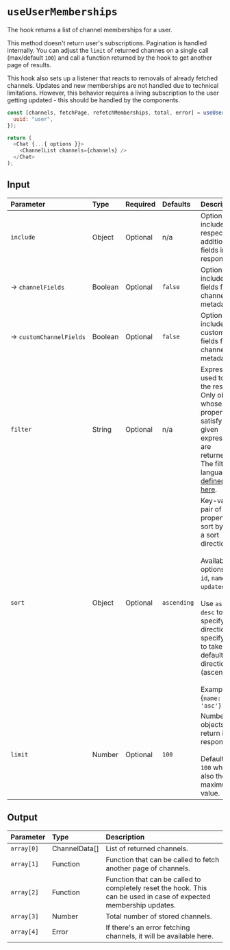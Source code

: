 
<Meta title="Custom Hooks/useUserMemberships" />

# `useUserMemberships`

The hook returns a list of channel memberships for a user.

This method doesn't return user's subscriptions. Pagination is handled internally. You can adjust
the `limit` of returned channes on a single call (max/default `100`) and call a function returned by
the hook to get another page of results.

This hook also sets up a listener that reacts to removals of already fetched channels. Updates and
new memberships are not handled due to technical limitations. However, this behavior requires a
living subscription to the user getting updated - this should be handled by the components.

```js
const [channels, fetchPage, refetchMemberships, total, error] = useUserMemberships({
  uuid: "user",
});

return (
  <Chat {...{ options }}>
    <ChannelList channels={channels} />
  </Chat>
);
```

## Input

| Parameter                    | Type    | Required | Defaults    | Description                                                                                                                                                                                                                                                                                   |
| :--------------------------- | :------ | :------- | :---------- | :-------------------------------------------------------------------------------------------------------------------------------------------------------------------------------------------------------------------------------------------------------------------------------------------- |
| `include`                    | Object  | Optional | n/a         | Option to include respective additional fields in the response.                                                                                                                                                                                                                               |
| →&nbsp;`channelFields`       | Boolean | Optional | `false`     | Option to include fields for channels metadata.                                                                                                                                                                                                                                               |
| →&nbsp;`customChannelFields` | Boolean | Optional | `false`     | Option to include custom fields for channels metadata.                                                                                                                                                                                                                                        |
| `filter`                     | String  | Optional | n/a         | Expression used to filter the results. Only objects whose properties satisfy the given expression are returned. The filter language is [defined here](https://www.pubnub.com/docs/sdks/javascript/api-reference/objects#objects-filtering-language-definition).                               |
| `sort`                       | Object  | Optional | `ascending` | Key-value pair of a property to sort by and a sort direction. <br/> <br/> Available options are `id`, `name`, and `updated`. <br/> <br/> Use `asc` or `desc` to specify sort direction, or specify `null` to take the default sort direction (ascending). <br/> <br/>Example: {`name: 'asc'}` |
| `limit`                      | Number  | Optional | `100`       | Number of objects to return in response. <br/> <br/>Default is `100` which is also the maximum value.                                                                                                                                                                                         |

## Output

| Parameter  | Type          | Description                                                                                                        |
| :--------- | :------------ | :----------------------------------------------------------------------------------------------------------------- |
| `array[0]` | ChannelData[] | List of returned channels.                                                                                         |
| `array[1]` | Function      | Function that can be called to fetch another page of channels.                                                     |
| `array[2]` | Function      | Function that can be called to completely reset the hook. This can be used in case of expected membership updates. |
| `array[3]` | Number        | Total number of stored channels.                                                                                   |
| `array[4]` | Error         | If there's an error fetching channels, it will be available here.                                                  |
